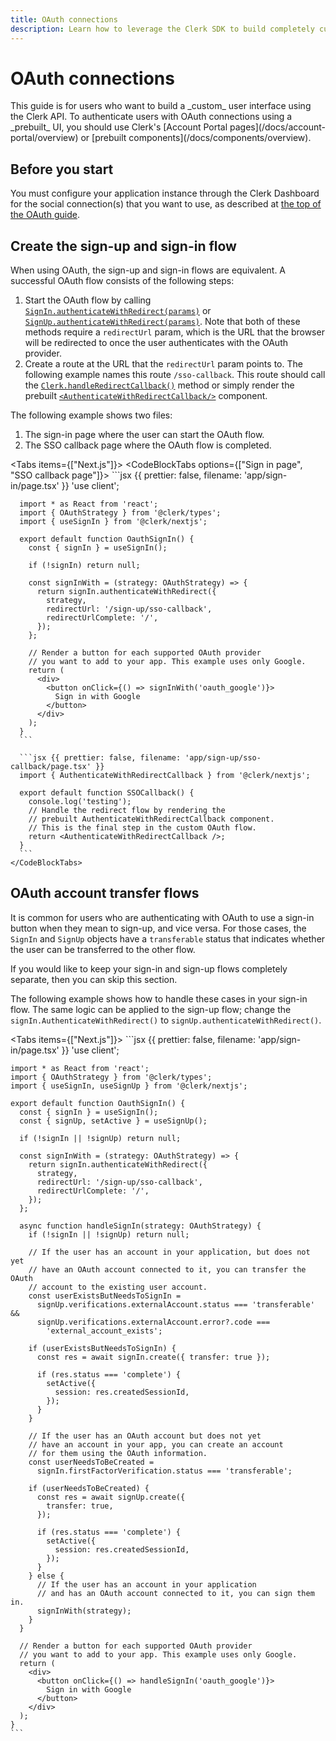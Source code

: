 ```yaml
---
title: OAuth connections
description: Learn how to leverage the Clerk SDK to build completely custom OAuth flows.
---
```


# OAuth connections

<Callout type="danger">
  This guide is for users who want to build a _custom_ user interface using the Clerk API. To authenticate users with OAuth connections using a _prebuilt_ UI, you should use Clerk's [Account Portal pages](/docs/account-portal/overview) or [prebuilt components](/docs/components/overview).
</Callout>

## Before you start

You must configure your application instance through the Clerk Dashboard for the social connection(s) that you want to use, as described at [the top of the OAuth guide](/docs/authentication/social-connections/oauth#configuration).

## Create the sign-up and sign-in flow

When using OAuth, the sign-up and sign-in flows are equivalent. A successful OAuth flow consists of the following steps:

1. Start the OAuth flow by calling [`SignIn.authenticateWithRedirect(params)`](/docs/references/javascript/sign-in/authenticate-with#authenticate-with-redirect) or [`SignUp.authenticateWithRedirect(params)`](/docs/references/javascript/sign-up/authenticate-with#authenticate-with-redirect). Note that both of these methods require a `redirectUrl` param, which is the URL that the browser will be redirected to once the user authenticates with the OAuth provider.
1. Create a route at the URL that the `redirectUrl` param points to. The following example names this route `/sso-callback`. This route should call the [`Clerk.handleRedirectCallback()`](/docs/references/javascript/clerk/handle-navigation#handle-redirect-callback) method or simply render the prebuilt [`<AuthenticateWithRedirectCallback/>`](/docs/components/control/authenticate-with-callback) component.

The following example shows two files:

1. The sign-in page where the user can start the OAuth flow.
1. The SSO callback page where the OAuth flow is completed.

<Tabs items={["Next.js"]}>
  <Tab>
    <CodeBlockTabs options={["Sign in page", "SSO callback page"]}>
      ```jsx {{ prettier: false, filename: 'app/sign-in/page.tsx' }}
      'use client';

      import * as React from 'react';
      import { OAuthStrategy } from '@clerk/types';
      import { useSignIn } from '@clerk/nextjs';

      export default function OauthSignIn() {
        const { signIn } = useSignIn();

        if (!signIn) return null;

        const signInWith = (strategy: OAuthStrategy) => {
          return signIn.authenticateWithRedirect({
            strategy,
            redirectUrl: '/sign-up/sso-callback',
            redirectUrlComplete: '/',
          });
        };

        // Render a button for each supported OAuth provider
        // you want to add to your app. This example uses only Google.
        return (
          <div>
            <button onClick={() => signInWith('oauth_google')}>
              Sign in with Google
            </button>
          </div>
        );
      }
      ```

      ```jsx {{ prettier: false, filename: 'app/sign-up/sso-callback/page.tsx' }}
      import { AuthenticateWithRedirectCallback } from '@clerk/nextjs';

      export default function SSOCallback() {
        console.log('testing');
        // Handle the redirect flow by rendering the
        // prebuilt AuthenticateWithRedirectCallback component.
        // This is the final step in the custom OAuth flow.
        return <AuthenticateWithRedirectCallback />;
      }
      ```
    </CodeBlockTabs>
  </Tab>
</Tabs>

## OAuth account transfer flows

It is common for users who are authenticating with OAuth to use a sign-in button when they mean to sign-up, and vice versa. For those cases, the `SignIn` and `SignUp` objects have a `transferable` status that indicates whether the user can be transferred to the other flow.

If you would like to keep your sign-in and sign-up flows completely separate, then you can skip this section.

The following example shows how to handle these cases in your sign-in flow. The same logic can be applied to the sign-up flow; change the `signIn.AuthenticateWithRedirect()` to `signUp.authenticateWithRedirect()`.

<Tabs items={["Next.js"]}>
  <Tab>
    ```jsx {{ prettier: false, filename: 'app/sign-in/page.tsx' }}
    'use client';

    import * as React from 'react';
    import { OAuthStrategy } from '@clerk/types';
    import { useSignIn, useSignUp } from '@clerk/nextjs';

    export default function OauthSignIn() {
      const { signIn } = useSignIn();
      const { signUp, setActive } = useSignUp();

      if (!signIn || !signUp) return null;

      const signInWith = (strategy: OAuthStrategy) => {
        return signIn.authenticateWithRedirect({
          strategy,
          redirectUrl: '/sign-up/sso-callback',
          redirectUrlComplete: '/',
        });
      };

      async function handleSignIn(strategy: OAuthStrategy) {
        if (!signIn || !signUp) return null;

        // If the user has an account in your application, but does not yet
        // have an OAuth account connected to it, you can transfer the OAuth
        // account to the existing user account.
        const userExistsButNeedsToSignIn =
          signUp.verifications.externalAccount.status === 'transferable' &&
          signUp.verifications.externalAccount.error?.code ===
            'external_account_exists';

        if (userExistsButNeedsToSignIn) {
          const res = await signIn.create({ transfer: true });

          if (res.status === 'complete') {
            setActive({
              session: res.createdSessionId,
            });
          }
        }

        // If the user has an OAuth account but does not yet
        // have an account in your app, you can create an account
        // for them using the OAuth information.
        const userNeedsToBeCreated =
          signIn.firstFactorVerification.status === 'transferable';

        if (userNeedsToBeCreated) {
          const res = await signUp.create({
            transfer: true,
          });

          if (res.status === 'complete') {
            setActive({
              session: res.createdSessionId,
            });
          }
        } else {
          // If the user has an account in your application
          // and has an OAuth account connected to it, you can sign them in.
          signInWith(strategy);
        }
      }

      // Render a button for each supported OAuth provider
      // you want to add to your app. This example uses only Google.
      return (
        <div>
          <button onClick={() => handleSignIn('oauth_google')}>
            Sign in with Google
          </button>
        </div>
      );
    }
    ```
  </Tab>
</Tabs>
